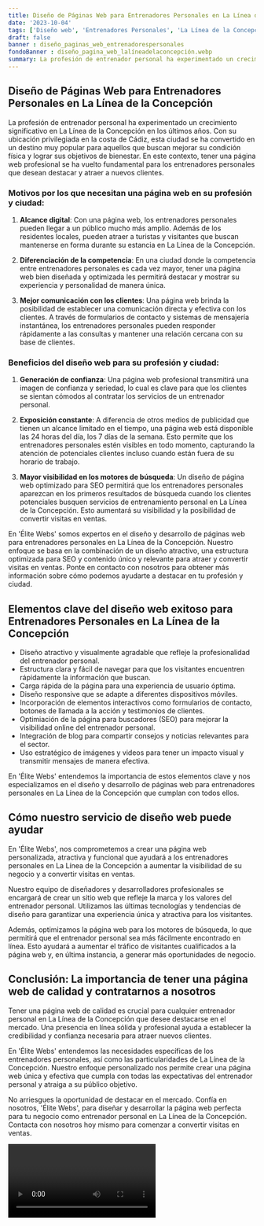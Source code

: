 ```yaml
---
title: Diseño de Páginas Web para Entrenadores Personales en La Línea de la Concepción
date: '2023-10-04'
tags: ['Diseño web', 'Entrenadores Personales', 'La Línea de la Concepción']
draft: false
banner : diseño_paginas_web_entrenadorespersonales
fondoBanner : diseño_pagina_web_lalíneadelaconcepción.webp
summary: La profesión de entrenador personal ha experimentado un crecimiento significativo en La Línea de la Concepción en los últimos años. Con su ubicación privilegiada en la costa de Cádiz, esta ciudad se ha convertido en un destino muy popular para aquellos que buscan mejorar su condición física y lograr sus objetivos de bienestar. En este contexto, tener una página web profesional se ha vuelto fundamental para los entrenadores personales que desean destacar y atraer a nuevos clientes.
---
```


## Diseño de Páginas Web para Entrenadores Personales en La Línea de la Concepción

La profesión de entrenador personal ha experimentado un crecimiento significativo en La Línea de la Concepción en los últimos años. Con su ubicación privilegiada en la costa de Cádiz, esta ciudad se ha convertido en un destino muy popular para aquellos que buscan mejorar su condición física y lograr sus objetivos de bienestar. En este contexto, tener una página web profesional se ha vuelto fundamental para los entrenadores personales que desean destacar y atraer a nuevos clientes.

### Motivos por los que necesitan una página web en su profesión y ciudad:

1. **Alcance digital**: Con una página web, los entrenadores personales pueden llegar a un público mucho más amplio. Además de los residentes locales, pueden atraer a turistas y visitantes que buscan mantenerse en forma durante su estancia en La Línea de la Concepción.

2. **Diferenciación de la competencia**: En una ciudad donde la competencia entre entrenadores personales es cada vez mayor, tener una página web bien diseñada y optimizada les permitirá destacar y mostrar su experiencia y personalidad de manera única.

3. **Mejor comunicación con los clientes**: Una página web brinda la posibilidad de establecer una comunicación directa y efectiva con los clientes. A través de formularios de contacto y sistemas de mensajería instantánea, los entrenadores personales pueden responder rápidamente a las consultas y mantener una relación cercana con su base de clientes.

### Beneficios del diseño web para su profesión y ciudad:

1. **Generación de confianza**: Una página web profesional transmitirá una imagen de confianza y seriedad, lo cual es clave para que los clientes se sientan cómodos al contratar los servicios de un entrenador personal.

2. **Exposición constante**: A diferencia de otros medios de publicidad que tienen un alcance limitado en el tiempo, una página web está disponible las 24 horas del día, los 7 días de la semana. Esto permite que los entrenadores personales estén visibles en todo momento, capturando la atención de potenciales clientes incluso cuando están fuera de su horario de trabajo.

3. **Mayor visibilidad en los motores de búsqueda**: Un diseño de página web optimizado para SEO permitirá que los entrenadores personales aparezcan en los primeros resultados de búsqueda cuando los clientes potenciales busquen servicios de entrenamiento personal en La Línea de la Concepción. Esto aumentará su visibilidad y la posibilidad de convertir visitas en ventas.

En 'Élite Webs' somos expertos en el diseño y desarrollo de páginas web para entrenadores personales en La Línea de la Concepción. Nuestro enfoque se basa en la combinación de un diseño atractivo, una estructura optimizada para SEO y contenido único y relevante para atraer y convertir visitas en ventas. Ponte en contacto con nosotros para obtener más información sobre cómo podemos ayudarte a destacar en tu profesión y ciudad.

<GifSeo />

<Cta />

## Elementos clave del diseño web exitoso para Entrenadores Personales en La Línea de la Concepción 

- Diseño atractivo y visualmente agradable que refleje la profesionalidad del entrenador personal.
- Estructura clara y fácil de navegar para que los visitantes encuentren rápidamente la información que buscan.
- Carga rápida de la página para una experiencia de usuario óptima.
- Diseño responsive que se adapte a diferentes dispositivos móviles.
- Incorporación de elementos interactivos como formularios de contacto, botones de llamada a la acción y testimonios de clientes.
- Optimiación de la página para buscadores (SEO) para mejorar la visibilidad online del entrenador personal.
- Integración de blog para compartir consejos y noticias relevantes para el sector.
- Uso estratégico de imágenes y videos para tener un impacto visual y transmitir mensajes de manera efectiva.

En 'Élite Webs' entendemos la importancia de estos elementos clave y nos especializamos en el diseño y desarrollo de páginas web para entrenadores personales en La Línea de la Concepción que cumplan con todos ellos.

## Cómo nuestro servicio de diseño web puede ayudar

En 'Élite Webs', nos comprometemos a crear una página web personalizada, atractiva y funcional que ayudará a los entrenadores personales en La Línea de la Concepción a aumentar la visibilidad de su negocio y a convertir visitas en ventas. 

Nuestro equipo de diseñadores y desarrolladores profesionales se encargará de crear un sitio web que refleje la marca y los valores del entrenador personal. Utilizamos las últimas tecnologías y tendencias de diseño para garantizar una experiencia única y atractiva para los visitantes.

Además, optimizamos la página web para los motores de búsqueda, lo que permitirá que el entrenador personal sea más fácilmente encontrado en línea. Esto ayudará a aumentar el tráfico de visitantes cualificados a la página web y, en última instancia, a generar más oportunidades de negocio.

## Conclusión: La importancia de tener una página web de calidad y contratarnos a nosotros

Tener una página web de calidad es crucial para cualquier entrenador personal en La Línea de la Concepción que desee destacarse en el mercado. Una presencia en línea sólida y profesional ayuda a establecer la credibilidad y confianza necesaria para atraer nuevos clientes.

En 'Élite Webs' entendemos las necesidades específicas de los entrenadores personales, así como las particularidades de La Línea de la Concepción. Nuestro enfoque personalizado nos permite crear una página web única y efectiva que cumpla con todas las expectativas del entrenador personal y atraiga a su público objetivo.

No arriesgues la oportunidad de destacar en el mercado. Confía en nosotros, 'Élite Webs', para diseñar y desarrollar la página web perfecta para tu negocio como entrenador personal en La Línea de la Concepción. Contacta con nosotros hoy mismo para comenzar a convertir visitas en ventas.

<Video />

<CtaBot job='Entrenadores Personales' city='La Línea de la Concepción'/>

<Gmaps query='La Línea de la Concepción+españa+maps' />
